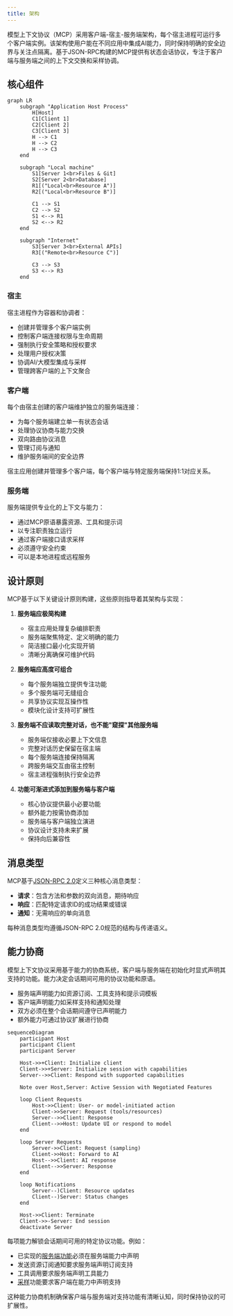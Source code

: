 ```yaml
---
title: 架构
---
```


模型上下文协议（MCP）采用客户端-宿主-服务端架构，每个宿主进程可运行多个客户端实例。该架构使用户能在不同应用中集成AI能力，同时保持明确的安全边界与关注点隔离。基于JSON-RPC构建的MCP提供有状态会话协议，专注于客户端与服务端之间的上下文交换和采样协调。

## 核心组件

```mermaid
graph LR
    subgraph "Application Host Process"
        H[Host]
        C1[Client 1]
        C2[Client 2]
        C3[Client 3]
        H --> C1
        H --> C2
        H --> C3
    end

    subgraph "Local machine"
        S1[Server 1<br>Files & Git]
        S2[Server 2<br>Database]
        R1[("Local<br>Resource A")]
        R2[("Local<br>Resource B")]

        C1 --> S1
        C2 --> S2
        S1 <--> R1
        S2 <--> R2
    end

    subgraph "Internet"
        S3[Server 3<br>External APIs]
        R3[("Remote<br>Resource C")]

        C3 --> S3
        S3 <--> R3
    end
```

### 宿主

宿主进程作为容器和协调者：

- 创建并管理多个客户端实例
- 控制客户端连接权限与生命周期
- 强制执行安全策略和授权要求
- 处理用户授权决策
- 协调AI/大模型集成与采样
- 管理跨客户端的上下文聚合

### 客户端

每个由宿主创建的客户端维护独立的服务端连接：

- 为每个服务端建立单一有状态会话
- 处理协议协商与能力交换
- 双向路由协议消息
- 管理订阅与通知
- 维护服务端间的安全边界

宿主应用创建并管理多个客户端，每个客户端与特定服务端保持1:1对应关系。

### 服务端

服务端提供专业化的上下文与能力：

- 通过MCP原语暴露资源、工具和提示词
- 以专注职责独立运行
- 通过客户端接口请求采样
- 必须遵守安全约束
- 可以是本地进程或远程服务

## 设计原则

MCP基于以下关键设计原则构建，这些原则指导着其架构与实现：

1. **服务端应极简构建**

   - 宿主应用处理复杂编排职责
   - 服务端聚焦特定、定义明确的能力
   - 简洁接口最小化实现开销
   - 清晰分离确保可维护代码

2. **服务端应高度可组合**

   - 每个服务端独立提供专注功能
   - 多个服务端可无缝组合
   - 共享协议实现互操作性
   - 模块化设计支持可扩展性

3. **服务端不应读取完整对话，也不能"窥探"其他服务端**

   - 服务端仅接收必要上下文信息
   - 完整对话历史保留在宿主端
   - 每个服务端连接保持隔离
   - 跨服务端交互由宿主控制
   - 宿主进程强制执行安全边界

4. **功能可渐进式添加到服务端与客户端**
   - 核心协议提供最小必要功能
   - 额外能力按需协商添加
   - 服务端与客户端独立演进
   - 协议设计支持未来扩展
   - 保持向后兼容性

## 消息类型

MCP基于[JSON-RPC 2.0](https://www.jsonrpc.org/specification)定义三种核心消息类型：

- **请求**：包含方法和参数的双向消息，期待响应
- **响应**：匹配特定请求ID的成功结果或错误
- **通知**：无需响应的单向消息

每种消息类型均遵循JSON-RPC 2.0规范的结构与传递语义。

## 能力协商

模型上下文协议采用基于能力的协商系统，客户端与服务端在初始化时显式声明其支持的功能。能力决定会话期间可用的协议功能和原语。

- 服务端声明能力如资源订阅、工具支持和提示词模板
- 客户端声明能力如采样支持和通知处理
- 双方必须在整个会话期间遵守已声明能力
- 额外能力可通过协议扩展进行协商

```mermaid
sequenceDiagram
    participant Host
    participant Client
    participant Server

    Host->>+Client: Initialize client
    Client->>+Server: Initialize session with capabilities
    Server-->>Client: Respond with supported capabilities

    Note over Host,Server: Active Session with Negotiated Features

    loop Client Requests
        Host->>Client: User- or model-initiated action
        Client->>Server: Request (tools/resources)
        Server-->>Client: Response
        Client-->>Host: Update UI or respond to model
    end

    loop Server Requests
        Server->>Client: Request (sampling)
        Client->>Host: Forward to AI
        Host-->>Client: AI response
        Client-->>Server: Response
    end

    loop Notifications
        Server--)Client: Resource updates
        Client--)Server: Status changes
    end

    Host->>Client: Terminate
    Client->>-Server: End session
    deactivate Server
```

每项能力解锁会话期间可用的特定协议功能。例如：

- 已实现的[服务端功能](/specification/2024-11-05/server)必须在服务端能力中声明
- 发送资源订阅通知要求服务端声明订阅支持
- 工具调用要求服务端声明工具能力
- [采样](/specification/2024-11-05/client)功能要求客户端在能力中声明支持

这种能力协商机制确保客户端与服务端对支持功能有清晰认知，同时保持协议的可扩展性。